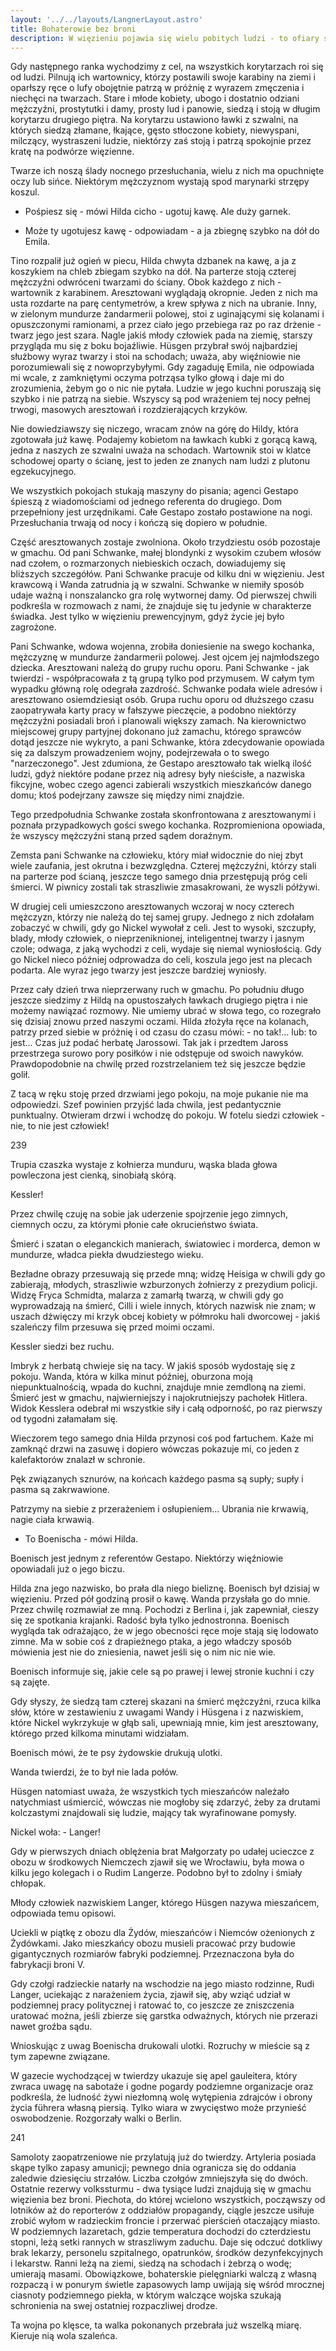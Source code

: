 ```yaml
---
layout: '../../layouts/LangnerLayout.astro'
title: Bohaterowie bez broni
description: W więzieniu pojawia się wielu pobitych ludzi - to ofiary sfrustrowanej kobiety, która doniosła na swojego kochanka, odbyło się polowanie na mieście. Kilkadziesiąt ofiar, w większości ich los jest przesądzony. Egzekucje. Pojawia się Kessler. Zakrwawiony pejcz Gestapo. Wrocław jest całkowicie odcięty, ostatnich lotników skierowano do piechoty, zostały tylko dwa Stugi.
---
```


Gdy następnego ranka wychodzimy z cel, na wszystkich korytarzach roi się od ludzi. Pilnują ich wartownicy, którzy postawili swoje karabiny na ziemi i oparłszy ręce o lufy obojętnie patrzą w próżnię z wyrazem zmęczenia i niechęci na twarzach. Stare i młode kobiety, ubogo i dostatnio odziani mężczyźni, prostytutki i damy, prosty lud i panowie, siedzą i stoją w długim korytarzu drugiego piętra. Na korytarzu ustawiono ławki z szwalni, na których siedzą złamane, łkające, gęsto stłoczone kobiety, niewyspani, milczący, wystraszeni ludzie, niektórzy zaś stoją i patrzą spokojnie przez kratę na podwórze więzienne.

Twarze ich noszą ślady nocnego przesłuchania, wielu z nich ma opuchnięte oczy lub sińce. Niektórym mężczyznom wystają spod marynarki strzępy koszul.

- Pośpiesz się - mówi Hilda cicho - ugotuj kawę. Ale duży garnek.

- Może ty ugotujesz kawę - odpowiadam - a ja zbiegnę szybko na dół do Emila.

Tino rozpalił już ogień w piecu, Hilda chwyta dzbanek na kawę, a ja z koszykiem na chleb zbiegam szybko na dół. Na parterze stoją czterej mężczyźni odwróceni twarzami do ściany. Obok każdego z nich - wartownik z karabinem. Aresztowani wyglądają okropnie. Jeden z nich ma usta rozdarte na parę centymetrów, a krew spływa z nich na ubranie. Inny, w zielonym mundurze żandarmerii polowej, stoi z uginającymi się kolanami i opuszczonymi ramionami, a przez ciało jego przebiega raz po raz drżenie - twarz jego jest szara. Nagle jakiś młody człowiek pada na ziemię, starszy przygląda mu się z boku bojaźliwie. Hüsgen przybrał swój najbardziej służbowy wyraz twarzy i stoi na schodach; uważa, aby więźniowie nie porozumiewali się z nowoprzybyłymi. Gdy zagaduję Emila, nie odpowiada mi wcale, z zamkniętymi oczyma potrząsa tylko głową i daje mi do zrozumienia, żebym go o nic nie pytała. Ludzie w jego kuchni poruszają się szybko i nie patrzą na siebie. Wszyscy są pod wrażeniem tej nocy pełnej trwogi, masowych aresztowań i rozdzierających krzyków.

Nie dowiedziawszy się niczego, wracam znów na górę do Hildy, która zgotowała już kawę. Podajemy kobietom na ławkach kubki z gorącą kawą, jedna z naszych ze szwalni uważa na schodach. Wartownik stoi w klatce schodowej oparty o ścianę, jest to jeden ze znanych nam ludzi z plutonu egzekucyjnego.

We wszystkich pokojach stukają maszyny do pisania; agenci Gestapo śpieszą z wiadomościami od jednego referenta do drugiego. Dom przepełniony jest urzędnikami. Całe Gestapo zostało postawione na nogi. Przesłuchania trwają od nocy i kończą się dopiero w południe.

Część aresztowanych zostaje zwolniona. Około trzydziestu osób pozostaje w gmachu. Od pani Schwanke, małej blondynki z wysokim czubem włosów nad czołem, o rozmarzonych niebieskich oczach, dowiadujemy się bliższych szczegółów. Pani Schwanke pracuje od kilku dni w więzieniu. Jest krawcową i Wanda zatrudnia ją w szwalni. Schwanke w niemiły sposób udaje ważną i nonszalancko gra rolę wytwornej damy. Od pierwszej chwili podkreśla w rozmowach z nami, że znajduje się tu jedynie w charakterze świadka. Jest tylko w więzieniu prewencyjnym, gdyż życie jej było zagrożone.

Pani Schwanke, wdowa wojenna, zrobiła doniesienie na swego kochanka, mężczyznę w mundurze żandarmerii polowej. Jest ojcem jej najmłodszego dziecka. Aresztowani należą do grupy ruchu oporu. Pani Schwanke - jak twierdzi - współpracowała z tą grupą tylko pod przymusem. W całym tym wypadku główną rolę odegrała zazdrość. Schwanke podała wiele adresów i aresztowano osiemdziesiąt osób. Grupa ruchu oporu od dłuższego czasu zaopatrywała karty pracy w fałszywe pieczęcie, a podobno niektórzy mężczyźni posiadali broń i planowali większy zamach. Na kierownictwo miejscowej grupy partyjnej dokonano już zamachu, którego sprawców dotąd jeszcze nie wykryto, a pani Schwanke, która zdecydowanie opowiada się za dalszym prowadzeniem wojny, podejrzewała o to swego "narzeczonego". Jest zdumiona, że Gestapo aresztowało tak wielką ilość ludzi, gdyż niektóre podane przez nią adresy były nieścisłe, a nazwiska fikcyjne, wobec czego agenci zabierali wszystkich mieszkańców danego domu; ktoś podejrzany zawsze się między nimi znajdzie.

Tego przedpołudnia Schwanke została skonfrontowana z aresztowanymi i poznała przypadkowych gości swego kochanka. Rozpromieniona opowiada, że wszyscy mężczyźni staną przed sądem doraźnym.

Zemsta pani Schwanke na człowieku, który miał widocznie do niej zbyt wiele zaufania, jest okrutna i bezwzględna. Czterej mężczyźni, którzy stali na parterze pod ścianą, jeszcze tego samego dnia przestępują próg celi śmierci. W piwnicy zostali tak straszliwie zmasakrowani, że wyszli półżywi.

W drugiej celi umieszczono aresztowanych wczoraj w nocy czterech mężczyzn, którzy nie należą do tej samej grupy. Jednego z nich zdołałam zobaczyć w chwili, gdy go Nickel wywołał z celi. Jest to wysoki, szczupły, blady, młody człowiek, o nieprzeniknionej, inteligentnej twarzy i jasnym czole; odwaga, z jaką wychodzi z celi, wydaje się niemal wyniosłością. Gdy go Nickel nieco później odprowadza do celi, koszula jego jest na plecach podarta. Ale wyraz jego twarzy jest jeszcze bardziej wyniosły.

Przez cały dzień trwa nieprzerwany ruch w gmachu. Po południu długo jeszcze siedzimy z Hildą na opustoszałych ławkach drugiego piętra i nie możemy nawiązać rozmowy. Nie umiemy ubrać w słowa tego, co rozegrało się dzisiaj znowu przed naszymi oczami. Hilda złożyła ręce na kolanach, patrzy przed siebie w próżnię i od czasu do czasu mówi: - no tak!... lub: to jest... Czas już podać herbatę Jarossowi. Tak jak i przedtem Jaross przestrzega surowo pory posiłków i nie odstępuje od swoich nawyków. Prawdopodobnie na chwilę przed rozstrzelaniem też się jeszcze będzie golił.

Z tacą w ręku stoję przed drzwiami jego pokoju, na moje pukanie nie ma odpowiedzi. Szef powinien przyjść lada chwila, jest pedantycznie punktualny. Otwieram drzwi i wchodzę do pokoju. W fotelu siedzi człowiek - nie, to nie jest człowiek!

239

Trupia czaszka wystaje z kołnierza munduru, wąska blada głowa powleczona jest cienką, sinobiałą skórą.

Kessler!

Przez chwilę czuję na sobie jak uderzenie spojrzenie jego zimnych, ciemnych oczu, za którymi płonie całe okrucieństwo świata.

Śmierć i szatan o eleganckich manierach, światowiec i morderca, demon w mundurze, władca piekła dwudziestego wieku.

Bezładne obrazy przesuwają się przede mną; widzę Heisiga w chwili gdy go zabierają, młodych, straszliwie wzburzonych żołnierzy z prezydium policji. Widzę Fryca Schmidta, malarza z zamarłą twarzą, w chwili gdy go wyprowadzają na śmierć, Cilli i wiele innych, których nazwisk nie znam; w uszach dźwięczy mi krzyk obcej kobiety w półmroku hali dworcowej - jakiś szaleńczy film przesuwa się przed moimi oczami.

Kessler siedzi bez ruchu.

Imbryk z herbatą chwieje się na tacy. W jakiś sposób wydostaję się z pokoju. Wanda, która w kilka minut później, oburzona moją niepunktualnością, wpada do kuchni, znajduje mnie zemdloną na ziemi. Śmierć jest w gmachu, najwierniejszy i najokrutniejszy pachołek Hitlera. Widok Kesslera odebrał mi wszystkie siły i całą odporność, po raz pierwszy od tygodni załamałam się.

Wieczorem tego samego dnia Hilda przynosi coś pod fartuchem. Każe mi zamknąć drzwi na zasuwę i dopiero wówczas pokazuje mi, co jeden z kalefaktorów znalazł w schronie.

Pęk związanych sznurów, na końcach każdego pasma są supły; supły i pasma są zakrwawione.

Patrzymy na siebie z przerażeniem i osłupieniem... Ubrania nie krwawią, nagie ciała krwawią.

- To Boenischa - mówi Hilda.

Boenisch jest jednym z referentów Gestapo. Niektórzy więźniowie opowiadali już o jego biczu.

Hilda zna jego nazwisko, bo prała dla niego bieliznę. Boenisch był dzisiaj w więzieniu. Przed pół godziną prosił o kawę. Wanda przysłała go do mnie. Przez chwilę rozmawiał ze mną. Pochodzi z Berlina i, jak zapewniał, cieszy się ze spotkania krajanki. Radość była tylko jednostronna. Boenisch wygląda tak odrażająco, że w jego obecności ręce moje stają się lodowato zimne. Ma w sobie coś z drapieżnego ptaka, a jego władczy sposób mówienia jest nie do zniesienia, nawet jeśli się o nim nic nie wie.

Boenisch informuje się, jakie cele są po prawej i lewej stronie kuchni i czy są zajęte.

Gdy słyszy, że siedzą tam czterej skazani na śmierć mężczyźni, rzuca kilka słów, które w zestawieniu z uwagami Wandy i Hüsgena i z nazwiskiem, które Nickel wykrzykuje w głąb sali, upewniają mnie, kim jest aresztowany, którego przed kilkoma minutami widziałam.

Boenisch mówi, że te psy żydowskie drukują ulotki.

Wanda twierdzi, że to był nie lada połów.

Hüsgen natomiast uważa, że wszystkich tych mieszańców należało natychmiast uśmiercić, wówczas nie mogłoby się zdarzyć, żeby za drutami kolczastymi znajdowali się ludzie, mający tak wyrafinowane pomysły.

Nickel woła: - Langer!

Gdy w pierwszych dniach oblężenia brat Małgorzaty po udałej ucieczce z obozu w środkowych Niemczech zjawił się we Wrocławiu, była mowa o kilku jego kolegach i o Rudim Langerze. Podobno był to zdolny i śmiały chłopak.

Młody człowiek nazwiskiem Langer, którego Hüsgen nazywa mieszańcem, odpowiada temu opisowi.

Uciekli w piątkę z obozu dla Żydów, mieszańców i Niemców ożenionych z Żydówkami. Jako mieszkańcy obozu musieli pracować przy budowie gigantycznych rozmiarów fabryki podziemnej. Przeznaczona była do fabrykacji broni V.

Gdy czołgi radzieckie natarły na wschodzie na jego miasto rodzinne, Rudi Langer, uciekając z narażeniem życia, zjawił się, aby wziąć udział w podziemnej pracy politycznej i ratować to, co jeszcze ze zniszczenia uratować można, jeśli zbierze się garstka odważnych, których nie przerazi nawet groźba sądu.

Wnioskując z uwag Boenischa drukowali ulotki. Rozruchy w mieście są z tym zapewne związane.

W gazecie wychodzącej w twierdzy ukazuje się apel gauleitera, który zwraca uwagę na sabotaże i godne pogardy podziemne organizacje oraz podkreśla, że ludność żywi niezłomną wolę wytępienia zdrajców i obrony życia führera własną piersią. Tylko wiara w zwycięstwo może przynieść oswobodzenie. Rozgorzały walki o Berlin.

241

Samoloty zaopatrzeniowe nie przylatują już do twierdzy. Artyleria posiada skąpe tylko zapasy amunicji; pewnego dnia ogranicza się do oddania zaledwie dziesięciu strzałów. Liczba czołgów zmniejszyła się do dwóch. Ostatnie rezerwy volkssturmu - dwa tysiące ludzi znajdują się w gmachu więzienia bez broni. Piechota, do której wcielono wszystkich, począwszy od lotników aż do reporterów z oddziałów propagandy, ciągle jeszcze usiłuje zrobić wyłom w radzieckim froncie i przerwać pierścień otaczający miasto. W podziemnych lazaretach, gdzie temperatura dochodzi do czterdziestu stopni, leżą setki rannych w straszliwym zaduchu. Daje się odczuć dotkliwy brak lekarzy, personelu szpitalnego, opatrunków, środków dezynfekcyjnych i lekarstw. Ranni leżą na ziemi, siedzą na schodach i żebrzą o wodę; umierają masami. Obowiązkowe, bohaterskie pielęgniarki walczą z własną rozpaczą i w ponurym świetle zapasowych lamp uwijają się wśród mrocznej ciasnoty podziemnego piekła, w którym walczące wojska szukają schronienia na swej ostatniej rozpaczliwej drodze.

Ta wojna po klęsce, ta walka pokonanych przebrała już wszelką miarę. Kieruje nią wola szaleńca.
